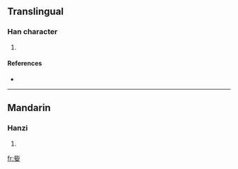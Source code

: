 ==Translingual==

===Han character===
{{Han char|rn=38|rad=女|as=05|sn=8|four=|canj=卜心女 (YPV)}}

# {{defn|Han|sort=女05}}

====References====
* {{Han ref|kx=0259.120|dkj=06183|dj=0525.020|hdz=21043.140|uh=59D5|ud=22997}}

----

==Mandarin==

===Hanzi===
{{cmn-hanzi|pin=[[jiǎo]] ([[jiao3]]), [[xiáo]] ([[xiao2]]), [[zī]] ([[zi1]])|wg=chiao<sup>3</sup>, hsiao<sup>2</sup>, tzu<sup>1</sup>}}

# {{defn|Mandarin|sort=女05}}

[[fr:姕]]